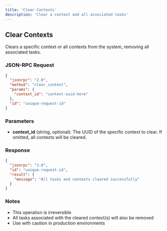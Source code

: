 ```yaml
---
title: 'Clear Contexts'
description: 'Clear a context and all associated tasks'
---
```


## Clear Contexts

Clears a specific context or all contexts from the system, removing all associated tasks.

### JSON-RPC Request

```json
{
  "jsonrpc": "2.0",
  "method": "clear_context",
  "params": {
    "context_id": "context-uuid-here"
  },
  "id": "unique-request-id"
}
```

### Parameters

- **context_id** (string, optional): The UUID of the specific context to clear. If omitted, all contexts will be cleared.

### Response

```json
{
  "jsonrpc": "2.0",
  "id": "unique-request-id",
  "result": {
    "message": "All tasks and contexts cleared successfully"
  }
}
```

### Notes

- This operation is irreversible
- All tasks associated with the cleared context(s) will also be removed
- Use with caution in production environments
